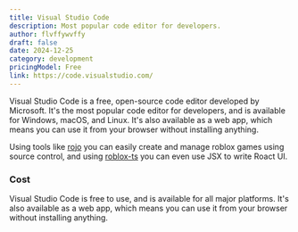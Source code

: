 ```yaml
---
title: Visual Studio Code
description: Most popular code editor for developers.
author: flvffywvffy
draft: false
date: 2024-12-25
category: development
pricingModel: Free
link: https://code.visualstudio.com/
---
```


Visual Studio Code is a free, open-source code editor developed by Microsoft.
It's the most popular code editor for developers, and is available for Windows,
macOS, and Linux. It's also available as a web app, which means you can use it
from your browser without installing anything.

Using tools like [rojo](https://rojo.space) you can easily create and manage
roblox games using source control, and using [roblox-ts](https://roblox-ts.com)
you can even use JSX to write Roact UI.

### Cost

Visual Studio Code is free to use, and is available for all major platforms.
It's also available as a web app, which means you can use it from your browser
without installing anything.
